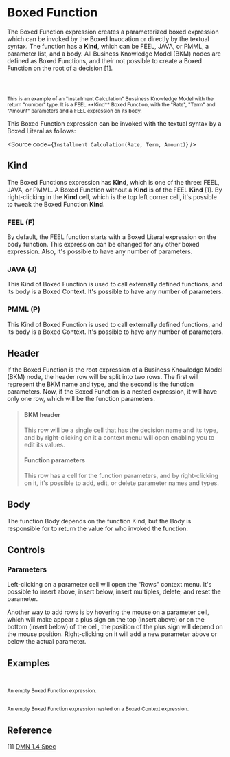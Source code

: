 
<Meta title="MDX/Function" of={FunctionExpression} />

# Boxed Function

The Boxed Function expression creates a parameterized boxed expression which can be
invoked by the Boxed Invocation or directly by the textual syntax. The function has
a **Kind**, which can be FEEL, JAVA, or PMML, a parameter list, and a body.
All Business Knowledge Model (BKM) nodes are defined as Boxed Functions, and their
not possible to create a Boxed Function on the root of a decision [1].

<div style={{ display: "flex", flexDirection: "row" }}>
  <Story of={FunctionExpression.InstallmentCalculation} />
  <small>
    <br />
    <br />
    <br />
    This is an example of an "Installment Calculation" Bussiness Knowledge Model with the return "number" type. It is a FEEL
    **Kind** Boxed Function, with the "Rate", "Term" and "Amount" parameters and a FEEL expression on its body.
  </small>
</div>

This Boxed Function expression can be invoked with the textual syntax by
a Boxed Literal as follows:

<Source code={`Installment Calculation(Rate, Term, Amount)`} />

## Kind

The Boxed Functions expression has **Kind**, which is one of the three: FEEL, JAVA, or PMML.
A Boxed Function without a **Kind** is of the FEEL **Kind** [1]. By right-clicking in the
**Kind** cell, which is the top left corner cell, it's possible to tweak the Boxed Function **Kind**.

### FEEL (F)

By default, the FEEL function starts with a Boxed Literal expression on the body function.
This expression can be changed for any other boxed expression.
Also, it's possible to have any number of parameters.

### JAVA (J)

This Kind of Boxed Function is used to call externally defined functions, and its body is
a Boxed Context. It's possible to have any number of parameters.

### PMML (P)

This Kind of Boxed Function is used to call externally defined functions, and its body is
a Boxed Context. It's possible to have any number of parameters.

## Header

If the Boxed Function is the root expression of a Business Knowledge Model (BKM) node, the header row will be split into two rows.
The first will represent the BKM name and type, and the second is the function parameters.
Now, if the Boxed Function is a nested expression, it will have only one row, which will be the function parameters.

> #### BKM header
>
> This row will be a single cell that has the decision name and its type, and by right-clicking on it a context menu will open enabling you to edit its values.
>
> #### Function parameters
>
> This row has a cell for the function parameters, and by right-clicking on it, it's possible to add, edit, or delete parameter names and types.

## Body

The function Body depends on the function Kind, but the Body is responsible for to return
the value for who invoked the function.

## Controls

### Parameters

Left-clicking on a parameter cell will open the "Rows" context menu.
It's possible to insert above, insert below, insert multiples, delete, and reset the parameter.

Another way to add rows is by hovering the mouse on a parameter cell, which will make appear a plus sign
on the top (insert above) or on the bottom (insert below) of the cell, the position of the plus sign will
depend on the mouse position. Right-clicking on it will add a new parameter above or below the actual parameter.

## Examples

<div style={{ display: "flex", flexDirection: "column" }}>
  <div style={{ display: "flex", flexDirection: "row" }}>
    <Story of={FunctionExpression.Base} />
    <small>
      <br />
      <br />
      An empty Boxed Function expression.
    </small>
  </div>

  <div style={{ display: "flex", flexDirection: "row" }}>
    <Story of={FunctionExpression.Nested} />
    <small>
      <br />
      <br />
      An empty Boxed Function expression nested on a Boxed Context expression.
    </small>
  </div>
</div>

## Reference

[1] [DMN 1.4 Spec](https://www.omg.org/spec/DMN/1.4/Beta1/PDF#page=103)

